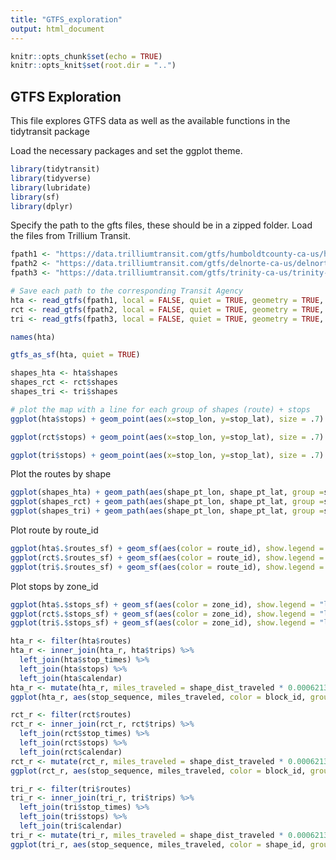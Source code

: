 ```yaml
---
title: "GTFS_exploration"
output: html_document
---
```


```r
knitr::opts_chunk$set(echo = TRUE)
knitr::opts_knit$set(root.dir = "..")
```

## GTFS Exploration
This file explores GTFS data as well as the available functions in the tidytransit package

Load the necessary packages and set the ggplot theme.
```r
library(tidytransit)
library(tidyverse)
library(lubridate)
library(sf)
library(dplyr)
```

Specify the path to the gfts files, these should be in a zipped folder. 
Load the files from Trillium Transit.
```r
fpath1 <- "https://data.trilliumtransit.com/gtfs/humboldtcounty-ca-us/humboldtcounty-ca-us.zip"
fpath2 <- "https://data.trilliumtransit.com/gtfs/delnorte-ca-us/delnorte-ca-us.zip"
fpath3 <- "https://data.trilliumtransit.com/gtfs/trinity-ca-us/trinity-ca-us.zip"

# Save each path to the corresponding Transit Agency
hta <- read_gtfs(fpath1, local = FALSE, quiet = TRUE, geometry = TRUE, frequency = TRUE) # Humboldt Transit Authority
rct <- read_gtfs(fpath2, local = FALSE, quiet = TRUE, geometry = TRUE, frequency = TRUE) # Redwood Coast Transit
tri <- read_gtfs(fpath3, local = FALSE, quiet = TRUE, geometry = TRUE, frequency = TRUE) # Trinity Transit
```

```r
names(hta)
```

```r
gtfs_as_sf(hta, quiet = TRUE)
```

```r
shapes_hta <- hta$shapes
shapes_rct <- rct$shapes
shapes_tri <- tri$shapes
```


```r
# plot the map with a line for each group of shapes (route) + stops
ggplot(hta$stops) + geom_point(aes(x=stop_lon, y=stop_lat), size = .7) + geom_path(data = shapes_hta, aes(shape_pt_lon, shape_pt_lat, group = shape_id), size = .2,  alpha = .2, color='blue') + coord_equal()

ggplot(rct$stops) + geom_point(aes(x=stop_lon, y=stop_lat), size = .7) + geom_path(data = shapes_rct, aes(shape_pt_lon, shape_pt_lat, group = shape_id), size = .2,  alpha = .2, color='blue') + coord_equal(ratio = .35)

ggplot(tri$stops) + geom_point(aes(x=stop_lon, y=stop_lat), size = .7) + geom_path(data = shapes_tri, aes(shape_pt_lon, shape_pt_lat, group = shape_id), size = .2,  alpha = .2, color='blue') + coord_equal()
```

Plot the routes by shape 
```r
ggplot(shapes_hta) + geom_path(aes(shape_pt_lon, shape_pt_lat, group =shape_id), size = 0.5, alpha =0.5) + coord_equal() + labs(x = "Longitude", y = "Latitude") + theme_bw(base_size = 13) + labs(subtitle = "HTA")
ggplot(shapes_rct) + geom_path(aes(shape_pt_lon, shape_pt_lat, group =shape_id), size = 0.5, alpha =0.5) + coord_equal(.35) + labs(x = "Longitude", y = "Latitude") + theme_bw(base_size = 13) + labs(subtitle = "RCT")
ggplot(shapes_tri) + geom_path(aes(shape_pt_lon, shape_pt_lat, group =shape_id), size = 0.5, alpha =0.5) + coord_equal() + labs(x = "Longitude", y = "Latitude") + theme_bw(base_size = 13) + labs(subtitle = "Trinity")

```

Plot route by route_id
```r
ggplot(hta$.$routes_sf) + geom_sf(aes(color = route_id), show.legend = "line") + theme(axis.text = element_blank(), axis.ticks = element_blank())
ggplot(rct$.$routes_sf) + geom_sf(aes(color = route_id), show.legend = "line") + theme(axis.text = element_blank(), axis.ticks = element_blank())
ggplot(tri$.$routes_sf) + geom_sf(aes(color = route_id), show.legend = "line") + theme(axis.text = element_blank(), axis.ticks = element_blank())
```

Plot stops by zone_id
```r
ggplot(hta$.$stops_sf) + geom_sf(aes(color = zone_id), show.legend = "line") + theme(axis.text = element_blank(), axis.ticks = element_blank())
ggplot(rct$.$stops_sf) + geom_sf(aes(color = zone_id), show.legend = "line") + theme(axis.text = element_blank(), axis.ticks = element_blank())
ggplot(tri$.$stops_sf) + geom_sf(aes(color = zone_id), show.legend = "line") + theme(axis.text = element_blank(), axis.ticks = element_blank())
```


```r
hta_r <- filter(hta$routes)
hta_r <- inner_join(hta_r, hta$trips) %>%
  left_join(hta$stop_times) %>%
  left_join(hta$stops) %>%
  left_join(hta$calendar) 
hta_r <- mutate(hta_r, miles_traveled = shape_dist_traveled * 0.000621371192)
ggplot(hta_r, aes(stop_sequence, miles_traveled, color = block_id, group = trip_id)) + geom_line() 
```


```r
rct_r <- filter(rct$routes)
rct_r <- inner_join(rct_r, rct$trips) %>%
  left_join(rct$stop_times) %>%
  left_join(rct$stops) %>%
  left_join(rct$calendar) 
rct_r <- mutate(rct_r, miles_traveled = shape_dist_traveled * 0.000621371192)
ggplot(rct_r, aes(stop_sequence, miles_traveled, color = block_id, group = trip_id)) + geom_line() 
```

```r
tri_r <- filter(tri$routes)
tri_r <- inner_join(tri_r, tri$trips) %>%
  left_join(tri$stop_times) %>%
  left_join(tri$stops) %>%
  left_join(tri$calendar) 
tri_r <- mutate(tri_r, miles_traveled = shape_dist_traveled * 0.000621371192)
ggplot(tri_r, aes(stop_sequence, miles_traveled, color = shape_id, group = trip_id)) + geom_line() 
```



